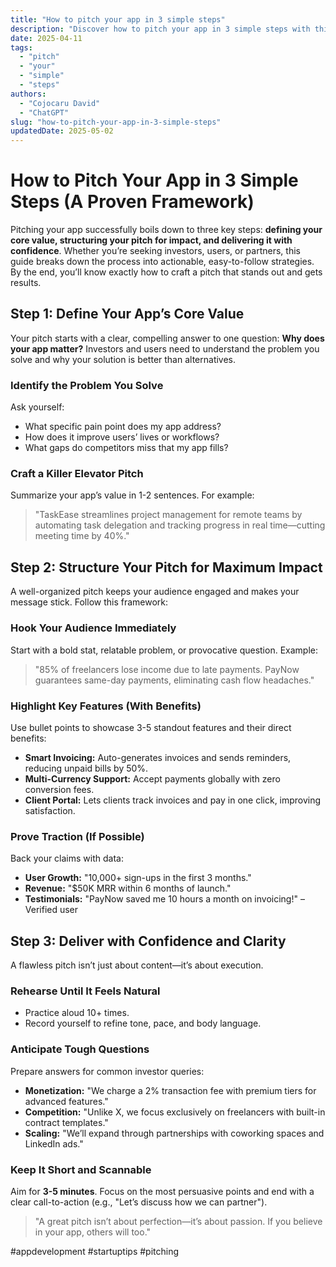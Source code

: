 ```yaml
---
title: "How to pitch your app in 3 simple steps"
description: "Discover how to pitch your app in 3 simple steps with this in-depth guide, providing actionable insights and practical tips to boost your knowledge and results."
date: 2025-04-11
tags:
  - "pitch"
  - "your"
  - "simple"
  - "steps"
authors:
  - "Cojocaru David"
  - "ChatGPT"
slug: "how-to-pitch-your-app-in-3-simple-steps"
updatedDate: 2025-05-02
---
```


# How to Pitch Your App in 3 Simple Steps (A Proven Framework)  

Pitching your app successfully boils down to three key steps: **defining your core value, structuring your pitch for impact, and delivering it with confidence**. Whether you’re seeking investors, users, or partners, this guide breaks down the process into actionable, easy-to-follow strategies. By the end, you’ll know exactly how to craft a pitch that stands out and gets results.  

## Step 1: Define Your App’s Core Value  

Your pitch starts with a clear, compelling answer to one question: **Why does your app matter?** Investors and users need to understand the problem you solve and why your solution is better than alternatives.  

### Identify the Problem You Solve  

Ask yourself:  
- What specific pain point does my app address?  
- How does it improve users’ lives or workflows?  
- What gaps do competitors miss that my app fills?  

### Craft a Killer Elevator Pitch  

Summarize your app’s value in 1-2 sentences. For example:  

> "TaskEase streamlines project management for remote teams by automating task delegation and tracking progress in real time—cutting meeting time by 40%."  

## Step 2: Structure Your Pitch for Maximum Impact  

A well-organized pitch keeps your audience engaged and makes your message stick. Follow this framework:  

### Hook Your Audience Immediately  

Start with a bold stat, relatable problem, or provocative question. Example:  

> "85% of freelancers lose income due to late payments. PayNow guarantees same-day payments, eliminating cash flow headaches."  

### Highlight Key Features (With Benefits)  

Use bullet points to showcase 3-5 standout features and their direct benefits:  
- **Smart Invoicing:** Auto-generates invoices and sends reminders, reducing unpaid bills by 50%.  
- **Multi-Currency Support:** Accept payments globally with zero conversion fees.  
- **Client Portal:** Lets clients track invoices and pay in one click, improving satisfaction.  

### Prove Traction (If Possible)  

Back your claims with data:  
- **User Growth:** "10,000+ sign-ups in the first 3 months."  
- **Revenue:** "$50K MRR within 6 months of launch."  
- **Testimonials:** "PayNow saved me 10 hours a month on invoicing!" – Verified user  

## Step 3: Deliver with Confidence and Clarity  

A flawless pitch isn’t just about content—it’s about execution.  

### Rehearse Until It Feels Natural  
- Practice aloud 10+ times.  
- Record yourself to refine tone, pace, and body language.  

### Anticipate Tough Questions  
Prepare answers for common investor queries:  
- **Monetization:** "We charge a 2% transaction fee with premium tiers for advanced features."  
- **Competition:** "Unlike X, we focus exclusively on freelancers with built-in contract templates."  
- **Scaling:** "We’ll expand through partnerships with coworking spaces and LinkedIn ads."  

### Keep It Short and Scannable  
Aim for **3-5 minutes**. Focus on the most persuasive points and end with a clear call-to-action (e.g., "Let’s discuss how we can partner").  

> "A great pitch isn’t about perfection—it’s about passion. If you believe in your app, others will too."  

#appdevelopment #startuptips #pitching